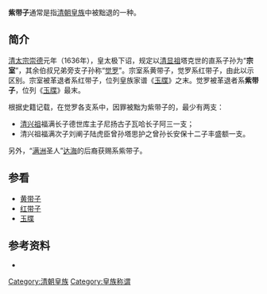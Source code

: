 '''紫带子'''通常是指[[清朝|清朝]][[皇族|皇族]]中被黜退的一种。

==简介==
[[清太宗|清太宗]][[崇德|崇德]]元年（1636年），皇太极下诏，规定以[[塔克世|清显祖]]塔克世的直系子孙为“'''宗室'''”，其余伯叔兄弟旁支子孙称“[[觉罗|觉罗]]”。宗室系黄带子，觉罗系红带子，由此以示区别。宗室被革退者系红带子，位列皇族家谱《[[玉牒|玉牒]]》之末。觉罗被革退者系'''紫带子'''，位列《[[玉牒|玉牒]]》最末。

根据史籍记载，在觉罗各支系中，因罪被黜为紫带子的，最少有两支： 
*[[福滿|清兴祖]]福满长子德世库主子尼扬古子瓦哈长子阿三一支；
*清兴祖福满次子刘阐子陆虎臣曾孙塔思护之曾孙长安保十二子丰盛额一支。

另外，“[[满洲|满洲]]圣人”[[达海|达海]]的后裔获赐系紫带子。

==参看==
*[[宗室_(清朝)|黄带子]]
*[[覺羅|红带子]]
*[[玉牒|玉牒]]

==参考资料==
*{{Cite web |title= 清史稿皇子世表一 |author= [[赵尔巽|赵尔巽]]等 }}

{{清朝宗室爵位}}

[[Category:清朝皇族|Category:清朝皇族]]
[[Category:皇族称谓|Category:皇族称谓]]